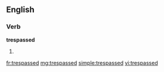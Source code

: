==English==

===Verb===
'''trespassed'''
# {{past of|trespass}}

[[fr:trespassed]]
[[mg:trespassed]]
[[simple:trespassed]]
[[vi:trespassed]]